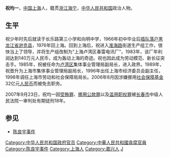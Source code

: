 {{unreferenced|time=2018-07-20T13:47:48+00:00}}
'''祝均一'''{{BD|1951年|2月|catIdx=Z祝}}，[[中国|中国]][[上海|上海]]人，籍贯[[浙江|浙江]][[海宁|海宁]]，[[中华人民共和国|中华人民共和国]]政治人物。

== 生平 ==
祝少年时先后就读于长乐路第三小学和向明中学，1966年初中毕业后[[插队落户|插队落户]][[黑龙江省|黑龙江省]][[逊克县|逊克县]]，1976年回上海。回到上海后，祝进入[[淮海路|淮海路]]街道生产组工作，很快当上了领导，并将生产组改制为“上海卢湾区春雷电讯厂”，1983年，该厂年利润达到140万元人民币，成为轰动上海的奇迹。祝也因此成为劳动模范、新长征突击手。1985年，祝被任命为[[卢湾区|卢湾区]]集体事业管理局副局长，进入政界。1989年，祝晋升为上海市集体事业管理局副局长，1996年出任上海市经济委员会副主任，1998年调任上海市劳动和社会保障局局长。2006年8月因涉嫌挪用[[社会保障基金|社会保障基金]]32亿元[[人民币|人民币]]而被免去职务。

2007年9月23日，祝均一因[[受贿罪|受贿罪]]、[[挪用公款罪|挪用公款罪]]以及[[滥用职权罪|滥用职权罪]]被[[长春市|长春市]]中级人民法院一审判处有期徒刑18年。

== 参见 ==
* [[陈良宇事件|陈良宇事件]]

{{DEFAULTSORT:zhù Jūnyī}}
[[Category:中华人民共和国政府官员|Category:中华人民共和国政府官员]]
[[Category:中華人民共和國貪腐官員|Category:中華人民共和國貪腐官員]]
[[Category:陈良宇事件|Category:陈良宇事件]]
[[Category:上海人|Category:上海人]]
[[Category:嘉兴人|Category:嘉兴人]]
[[Category:祝姓|J]]
